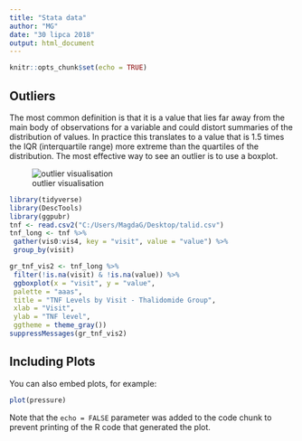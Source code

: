 ---
title: "Stata data"
author: "MG"
date: "30 lipca 2018"
output: html_document
---

```{r setup, include=FALSE}
knitr::opts_chunk$set(echo = TRUE)
```

## Outliers

The most common definition is that it is a value that lies far away from the main body of observations for a variable and could distort summaries of the distribution of values. In practice this translates to a value that is 1.5 times the IQR (interquartile range) more extreme than the quartiles of the distribution.
The most effective way to see an outlier is to use a boxplot.

![outlier visualisation](C:/Users/MagdaG/Desktop/boxplot.png)

```{r}
library(tidyverse)
library(DescTools)
library(ggpubr)
tnf <- read.csv2("C:/Users/MagdaG/Desktop/talid.csv")
tnf_long <- tnf %>% 
 gather(vis0:vis4, key = "visit", value = "value") %>% 
 group_by(visit)

gr_tnf_vis2 <- tnf_long %>% 
 filter(!is.na(visit) & !is.na(value)) %>% 
 ggboxplot(x = "visit", y = "value",
 palette = "aaas", 
 title = "TNF Levels by Visit - Thalidomide Group",
 xlab = "Visit",
 ylab = "TNF level",
 ggtheme = theme_gray())
suppressMessages(gr_tnf_vis2)
```

## Including Plots

You can also embed plots, for example:

```{r pressure, echo=FALSE}
plot(pressure)
```

Note that the `echo = FALSE` parameter was added to the code chunk to prevent printing of the R code that generated the plot.
